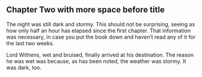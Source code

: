 ## Chapter Two [with more space before title]{scale=0.8} {lines_before=7}

The night was still dark and stormy. This should not be surprising, seeing as
how only half an hour has elapsed since the first chapter. That information was
necessary, in case you put the book down and haven't read any of it for the
last two weeks.

Lord Withens, wet and bruised, finally arrived at his destination. The reason he
was wet was because, as has been noted, the weather was stormy. It was dark,
too.

```{=latex}
\foreignlanguage{latin}{\lipsum}
```

